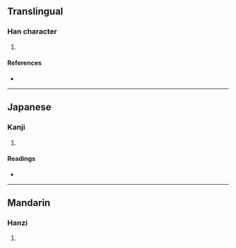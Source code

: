 {{character info/new}}
==Translingual==

===Han character===
{{Han char|rn=94|rad=犬|as=03|sn=6|four=|canj=KHKNI|ids=⿰犭丸}}

# {{defn|Han|sort=犬03}}

====References====
* {{Han ref|kx=0706.120|dkj=20246|hdz=21333.070|uh=72B1|ud=29361}}

----

==Japanese==

===Kanji===
{{ja-kanji|grade=|rs=犬03}}

# {{defn|lang=ja|sort=犬03}}

====Readings====
* {{ja-readings|on=[[けき]] (keki), [[きゃく]] (kyaku)|kun=}}

----

==Mandarin==

===Hanzi===
{{cmn-hanzi|pin=[[jǐ]] ([[ji3]])|wg=chi<sup>3</sup>}}

# {{defn|lang=cmn|sort=犬03}}